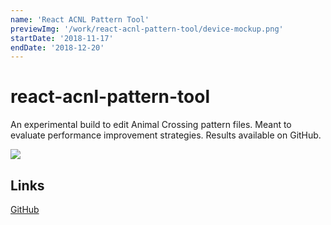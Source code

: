 ```yaml
---
name: 'React ACNL Pattern Tool'
previewImg: '/work/react-acnl-pattern-tool/device-mockup.png'
startDate: '2018-11-17'
endDate: '2018-12-20'
---
```


# react-acnl-pattern-tool

An experimental build to edit Animal Crossing pattern files. Meant to evaluate
performance improvement strategies. Results available on GitHub.

<img src={previewImg} />

## Links

[GitHub](https://github.com/DamSenViet/react-acnl-pattern-tool)
